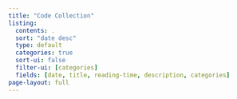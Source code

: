 ```yaml
---
title: "Code Collection"
listing:
  contents: .
  sort: "date desc"
  type: default
  categories: true
  sort-ui: false
  filter-ui: [categories]
  fields: [date, title, reading-time, description, categories]
page-layout: full
---
```

